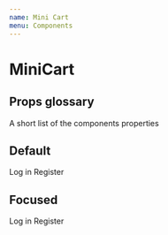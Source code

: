 ```yaml
---
name: Mini Cart
menu: Components
---
```




# MiniCart

## Props glossary

A short list of the components properties

<Props of={MiniCart} />

## Default

<Playground>
  <MiniCart>
    <MiniCartLink>
      <CartLink href="#" isFocused={false}>
        Log in
      </CartLink>
    </MiniCartLink>
    <MiniCartLink>
      <CartLink href="#" isFocused={false}>
        Register
      </CartLink>
    </MiniCartLink>
    <MiniCartLink>
      <Cart
        href="#"
        isFocused={false}
        count={2}
        isFilled={true}
        title="Woodlike Ocean Shopping cart"
      />
    </MiniCartLink>
  </MiniCart>
</Playground>

## Focused

<Playground>
  <MiniCart>
    <MiniCartLink>
      <CartLink href="#" isFocused={false}>
        Log in
      </CartLink>
    </MiniCartLink>
    <MiniCartLink>
      <CartLink href="#" isFocused={true}>
        Register
      </CartLink>
    </MiniCartLink>
    <MiniCartLink>
      <Cart
        href="#"
        isFocused={false}
        count={0}
        isFilled={false}
        title="Woodlike Ocean Shopping cart"
      />
    </MiniCartLink>
  </MiniCart>
</Playground>

